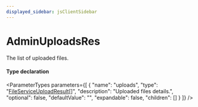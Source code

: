 ```yaml
---
displayed_sidebar: jsClientSidebar
---
```



# AdminUploadsRes

The list of uploaded files.

#### Type declaration

<ParameterTypes parameters={[
  {
    "name": "uploads",
    "type": "[FileServiceUploadResult](internal.FileServiceUploadResult.mdx)[]",
    "description": "Uploaded files details.",
    "optional": false,
    "defaultValue": "",
    "expandable": false,
    "children": []
  }
]} />
